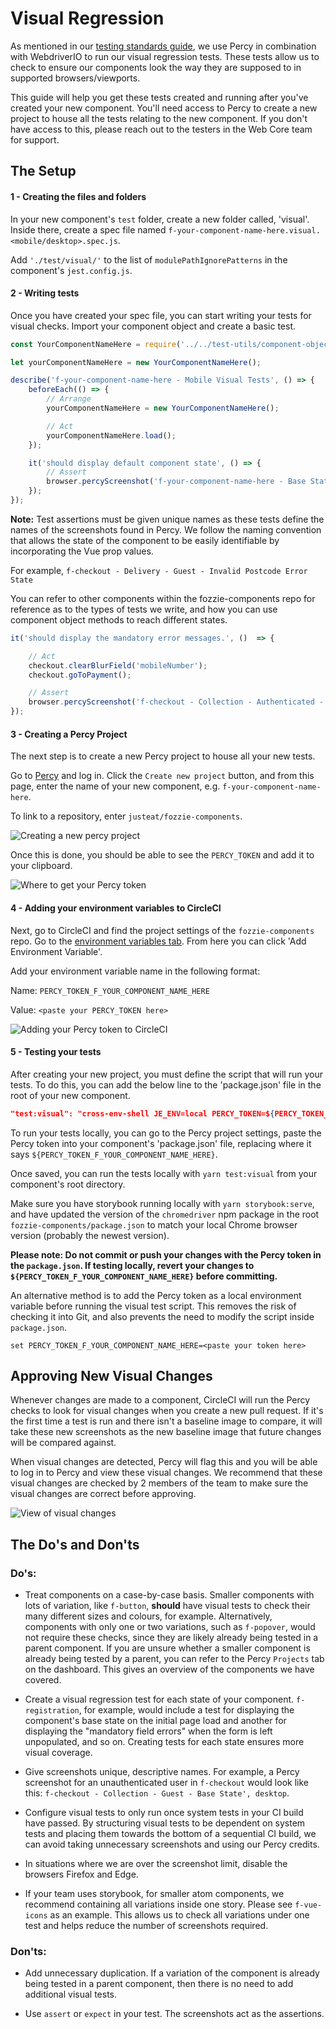 <Meta title="Documentation/Standards/Testing/Visual Regression"/>

# Visual Regression

As mentioned in our [testing standards guide](https://vue.pie.design/?path=/story/documentation-standards-testing-overview--page),
we use Percy in combination with WebdriverIO to run our visual regression tests.
These tests allow us to check to ensure our components look the way they are supposed to in supported browsers/viewports.

This guide will help you get these tests created and running after you've created your new component.
You'll need access to Percy to create a new project to house all the tests relating to the new component.
If you don't have access to this, please reach out to the testers in the Web Core team for support.

## The Setup

#### 1 - Creating the files and folders
In your new component's `test` folder, create a new folder called, 'visual'.
Inside there, create a spec file named `f-your-component-name-here.visual.<mobile/desktop>.spec.js`.

Add `'./test/visual/'` to the list of `modulePathIgnorePatterns` in the component's `jest.config.js`.

#### 2 - Writing tests
Once you have created your spec file, you can start writing your tests for visual checks.
Import your component object and create a basic test.

```javascript
const YourComponentNameHere = require('../../test-utils/component-objects/f-yourComponentNameHere.component');

let yourComponentNameHere = new YourComponentNameHere();

describe('f-your-component-name-here - Mobile Visual Tests', () => {
    beforeEach(() => {
        // Arrange
        yourComponentNameHere = new YourComponentNameHere();

        // Act
        yourComponentNameHere.load();
    });

    it('should display default component state', () => {
        // Assert
        browser.percyScreenshot('f-your-component-name-here - Base State', 'mobile');
    });
});
```

**Note:** Test assertions must be given unique names as these tests define the names of the screenshots found in Percy.
We follow the naming convention that allows the state of the component to be easily identifiable by incorporating the Vue prop values.

For example, `f-checkout - Delivery - Guest - Invalid Postcode Error State`

You can refer to other components within the fozzie-components repo for reference as to the types of tests we write,
and how you can use component object methods to reach different states.

```javascript
it('should display the mandatory error messages.', ()  => {

	// Act
	checkout.clearBlurField('mobileNumber');
	checkout.goToPayment();

	// Assert
	browser.percyScreenshot('f-checkout - Collection - Authenticated - Mandatory Errors State', 'desktop');
});
```

#### 3 - Creating a Percy Project
The next step is to create a new Percy project to house all your new tests.

Go to [Percy](https://percy.io/recent-project) and log in.
Click the `Create new project` button, and from this page, enter the name of your new component, e.g. `f-your-component-name-here`.

To link to a repository, enter `justeat/fozzie-components`.

![Creating a new percy project](./percy-new-project.png)

Once this is done, you should be able to see the `PERCY_TOKEN` and add it to your clipboard.

![Where to get your Percy token](./percy-project.png)


#### 4 - Adding your environment variables to CircleCI
Next, go to CircleCI and find the project settings of the `fozzie-components` repo.
Go to the [environment variables tab](https://app.circleci.com/settings/project/github/justeat/fozzie-components/environment-variables).
From here you can click 'Add Environment Variable'.

Add your environment variable name in the following format:

Name: `PERCY_TOKEN_F_YOUR_COMPONENT_NAME_HERE`

Value: `<paste your PERCY_TOKEN here>`

![Adding your Percy token to CircleCI](./percy-circleci-env-var.png)


#### 5 - Testing your tests
After creating your new project, you must define the script that will run your tests.
To do this, you can add the below line to the 'package.json' file in the root of your new component.

```json
"test:visual": "cross-env-shell JE_ENV=local PERCY_TOKEN=${PERCY_TOKEN_F_YOUR_COMPONENT_NAME_HERE} TEST_TYPE=visual percy exec -- wdio ../../../../wdio-chrome.conf.js",
```

To run your tests locally, you can go to the Percy project settings, paste the Percy token into your component's 'package.json' file,
replacing where it says `${PERCY_TOKEN_F_YOUR_COMPONENT_NAME_HERE}`.

Once saved, you can run the tests locally with `yarn test:visual` from your component's root directory.

Make sure you have storybook running locally with `yarn storybook:serve`,
and have updated the version of the `chromedriver` npm package in the root `fozzie-components/package.json`
to match your local Chrome browser version (probably the newest version).

**Please note: Do not commit or push your changes with the Percy token in the `package.json`. If testing locally, revert your changes to `${PERCY_TOKEN_F_YOUR_COMPONENT_NAME_HERE}` before committing.**

An alternative method is to add the Percy token as a local environment variable before running the visual test script.
This removes the risk of checking it into Git, and also prevents the need to modify the script inside `package.json`.

```
set PERCY_TOKEN_F_YOUR_COMPONENT_NAME_HERE=<paste your token here>
```


## Approving New Visual Changes

Whenever changes are made to a component, CircleCI will run the Percy checks to look for visual changes when you create a new pull request. If it's the first time a test is run and there isn't a baseline image to compare, it will take these new screenshots as the new baseline image that future changes will be compared against.

When visual changes are detected, Percy will flag this and you will be able to log in to Percy and view these visual changes. We recommend that these visual changes are checked by 2 members of the team to make sure the visual changes are correct before approving.

![View of visual changes](./percy-visual-changes.png)


## The Do's and Don'ts


### Do's:

* Treat components on a case-by-case basis. Smaller components with lots of variation, like `f-button`, **should** have visual tests to check their many different sizes and colours, for example. Alternatively, components with only one or two variations, such as `f-popover`, would not require these checks, since they are likely already being tested in a parent component. If you are unsure whether a smaller component is already being tested by a parent, you can refer to the Percy `Projects` tab on the dashboard. This gives an overview of the components we have covered.


* Create a visual regression test for each state of your component. `f-registration`, for example, would include a test for displaying the component's base state on the initial page load and another for displaying the "mandatory field errors" when the form is left unpopulated, and so on. Creating tests for each state ensures more visual coverage.


* Give screenshots unique, descriptive names. For example, a Percy screenshot for an unauthenticated user in `f-checkout` would look like this: `f-checkout - Collection - Guest - Base State', desktop`.


* Configure visual tests to only run once system tests in your CI build have passed. By structuring visual tests to be dependent on system tests and placing them towards the bottom of a sequential CI build, we can avoid taking unnecessary screenshots and using our Percy credits.


* In situations where we are over the screenshot limit, disable the browsers Firefox and Edge.


* If your team uses storybook, for smaller atom components, we recommend containing all variations inside one story. Please see `f-vue-icons` as an example. This allows us to check all variations under one test and helps reduce the number of screenshots required.


### Don'ts:

* Add unnecessary duplication. If a variation of the component is already being tested in a parent component, then there is no need to add additional visual tests.


* Use `assert` or `expect` in your test. The screenshots act as the assertions.
